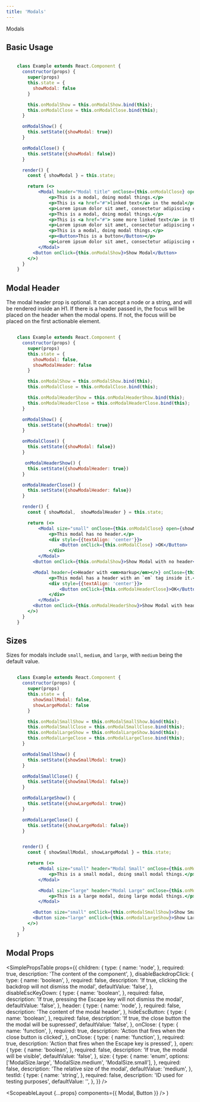 ```yaml
---
title: 'Modals'
---
```



<DocsHeading to="/design/modals/" type="design">
  Modals
</DocsHeading>

## Basic Usage

```.jsx

    class Example extends React.Component {
      constructor(props) {
        super(props)
        this.state = {
          showModal: false
        }

        this.onModalShow = this.onModalShow.bind(this);
        this.onModalClose = this.onModalClose.bind(this);
      }

      onModalShow() {
        this.setState({showModal: true})
      }

      onModalClose() {
        this.setState({showModal: false})
      }

      render() {
        const { showModal } = this.state;

        return (<>
            <Modal header="Modal title" onClose={this.onModalClose} open={showModal}>
                <p>This is a modal, doing modal things.</p>
                <p>This is <a href="#">linked text</a> in the modal</p>
                <p>Lorem ipsum dolor sit amet, consectetur adipiscing elit, sed do eiusmod tempor incididunt ut labore et dolore magna aliqua. Ut enim ad minim veniam, quis nostrud exercitation ullamco laboris nisi ut aliquip ex ea commodo consequat. Duis aute irure dolor in reprehenderit in voluptate velit esse cillum dolore eu fugiat nulla pariatur. Excepteur sint occaecat cupidatat non proident, sunt in culpa qui officia deserunt mollit anim id est laborum.</p>
                <p>This is a modal, doing modal things.</p>
                <p>This is <a href="#"> some more linked text</a> in the modal</p>
                <p>Lorem ipsum dolor sit amet, consectetur adipiscing elit, sed do eiusmod tempor incididunt ut labore et dolore magna aliqua. Ut enim ad minim veniam, quis nostrud exercitation ullamco laboris nisi ut aliquip ex ea commodo consequat. Duis aute irure dolor in reprehenderit in voluptate velit esse cillum dolore eu fugiat nulla pariatur. Excepteur sint occaecat cupidatat non proident, sunt in culpa qui officia deserunt mollit anim id est laborum.</p>
                <p>This is a modal, doing modal things.</p>
                <p><Button>This is a button</Button></p>
                <p>Lorem ipsum dolor sit amet, consectetur adipiscing elit, sed do eiusmod tempor incididunt ut labore et dolore magna aliqua. Ut enim ad minim veniam, quis nostrud exercitation ullamco laboris nisi ut aliquip ex ea commodo consequat. Duis aute irure dolor in reprehenderit in voluptate velit esse cillum dolore eu fugiat nulla pariatur. Excepteur sint occaecat cupidatat non proident, sunt in culpa qui officia deserunt mollit anim id est laborum.</p>
            </Modal>
          <Button onClick={this.onModalShow}>Show Modal</Button>
        </>)
      }
    }
```

## Modal Header

The modal header prop is optional. It can accept a node or a string, and will be rendered inside an H1.
If there is a header passed in, the focus will be placed on the header when the modal opens. If not, the focus wiill be placed on
the first actionable element.

```.jsx

    class Example extends React.Component {
      constructor(props) {
        super(props)
        this.state = {
          showModal: false,
          showModalHeader: false
        }

        this.onModalShow = this.onModalShow.bind(this);
        this.onModalClose = this.onModalClose.bind(this);

        this.onModalHeaderShow = this.onModalHeaderShow.bind(this);
        this.onModalHeaderClose = this.onModalHeaderClose.bind(this);
      }

      onModalShow() {
        this.setState({showModal: true})
      }

      onModalClose() {
        this.setState({showModal: false})
      }

       onModalHeaderShow() {
        this.setState({showModalHeader: true})
      }

      onModalHeaderClose() {
        this.setState({showModalHeader: false})
      }

      render() {
        const { showModal,  showModalHeader } = this.state;

        return (<>
            <Modal size="small" onClose={this.onModalClose} open={showModal}>
                <p>This modal has no header.</p>
                <div style={{textAlign: 'center'}}>
                    <Button onClick={this.onModalClose} >OK</Button>
                </div>
            </Modal>
          <Button onClick={this.onModalShow}>Show Modal with no header</Button>

          <Modal header={<>Header with <em>markup</em></>} onClose={this.onModalHeaderClose} open={showModalHeader}>
                <p>This modal has a header with an `em` tag inside it.</p>
                <div style={{textAlign: 'center'}}>
                    <Button onClick={this.onModalHeaderClose}>OK</Button>
                </div>
            </Modal>
          <Button onClick={this.onModalHeaderShow}>Show Modal with header</Button>
        </>)
      }
    }
```

## Sizes

Sizes for modals include `small`, `medium`, and `large`, with `medium` being the default value.

```.jsx

    class Example extends React.Component {
      constructor(props) {
        super(props)
        this.state = {
          showSmallModal: false,
          showLargeModal: false
        }

        this.onModalSmallShow = this.onModalSmallShow.bind(this);
        this.onModalSmallClose = this.onModalSmallClose.bind(this);
        this.onModalLargeShow = this.onModalLargeShow.bind(this);
        this.onModalLargeClose = this.onModalLargeClose.bind(this);
      }

      onModalSmallShow() {
        this.setState({showSmallModal: true})
      }

      onModalSmallClose() {
        this.setState({showSmallModal: false})
      }

      onModalLargeShow() {
        this.setState({showLargeModal: true})
      }

      onModalLargeClose() {
        this.setState({showLargeModal: false})
      }


      render() {
        const { showSmallModal, showLargeModal } = this.state;

        return (<>
            <Modal size="small" header="Modal Small" onClose={this.onModalSmallClose} open={showSmallModal}>
                <p>This is a small modal, doing small modal things.</p>
            </Modal>

            <Modal size="large" header="Modal Large" onClose={this.onModalLargeClose} open={showLargeModal}>
                <p>This is a large modal, doing large modal things.</p>
            </Modal>

          <Button size="small" onClick={this.onModalSmallShow}>Show Small Modal</Button>
          <Button size="large" onClick={this.onModalLargeShow}>Show Large Modal</Button>
        </>)
      }
    }
```

## Modal Props

<SimplePropsTable
  props={{
    children: {
      type: {
        name: 'node',
      },
      required: true,
      description: 'The content of the component',
    },
    disableBackdropClick: {
      type: {
        name: 'boolean',
      },
      required: false,
      description: 'If true, clicking the backdrop will not dismiss the modal',
      defaultValue: 'false',
    },
    disableEscKeyDown: {
      type: {
        name: 'boolean',
      },
      required: false,
      description:
        'If true, pressing the Escape key will not dismiss the modal',
      defaultValue: 'false',
    },
    header: {
      type: {
        name: 'node',
      },
      required: false,
      description: 'The content of the modal header',
    },
    hideEscButton: {
      type: {
        name: 'boolean',
      },
      required: false,
      description: 'If true, the close button the the modal will be supressed',
      defaultValue: 'false',
    },
    onClose: {
      type: {
        name: 'function',
      },
      required: true,
      description: 'Action that fires when the close button is clicked',
    },
    onClose: {
      type: {
        name: 'function',
      },
      required: true,
      description: 'Action that fires when the Escape key is pressed',
    },
    open: {
      type: {
        name: 'boolean',
      },
      required: false,
      description: 'If true, the modal will be visible',
      defaultValue: 'false',
    },
    size: {
      type: {
        name: 'enum',
        options: ['ModalSize.large', 'ModalSize.medium', 'ModalSize.small'],
      },
      required: false,
      description: 'The relative size of the modal',
      defaultValue: 'medium',
    },
    testId: {
      type: {
        name: 'string',
      },
      required: false,
      description: 'ID used for testing purposes',
      defaultValue: '',
    },
  }}
/>

  <ScopeableLayout {...props} components={{ Modal, Button }} />
)
